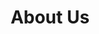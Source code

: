 ---
title: About Us
id: about-us
description: About Us Component in T&P Website
sidebar_label: About Us
---